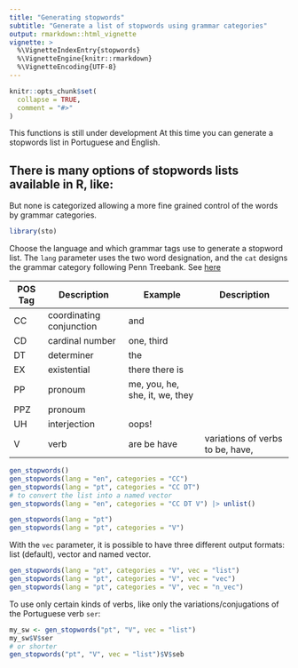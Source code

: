 ```yaml
---
title: "Generating stopwords"
subtitle: "Generate a list of stopwords using grammar categories"
output: rmarkdown::html_vignette
vignette: >
  %\VignetteIndexEntry{stopwords}
  %\VignetteEngine{knitr::rmarkdown}
  %\VignetteEncoding{UTF-8}
---
```


```r
knitr::opts_chunk$set(
  collapse = TRUE,
  comment = "#>"
)
```

This functions is still under development
At this time you can generate a stopwords list
in Portuguese and English.

There is many options of stopwords lists available in R, like: 
- 
But none is categorized allowing a more fine grained control of the words by grammar categories.

```r
library(sto)
```

Choose the language and which grammar tags use to generate a stopword list.
The 
`lang` parameter uses the two word designation, and the 
`cat` designs the grammar category following Penn Treebank. See [here](https://www.ling.upenn.edu/courses/Fall_2003/ling001/penn_treebank_pos.html)

| POS Tag |	Description |	Example | Description |
|-----|-----|-----|----|
| CC  |coordinating conjunction|and||
| CD  |cardinal number |	one, third ||
| DT  |determiner |	the ||
| EX  |existential | there 	there is ||
| PP  | pronoum | me, you, he, she, it, we, they ||
| PPZ | pronoum|||
| UH  | interjection | oops! ||
|  V  | verb | are be have |variations of verbs to be, have, |

```r
gen_stopwords()
gen_stopwords(lang = "en", categories = "CC")
gen_stopwords(lang = "pt", categories = "CC DT")
# to convert the list into a named vector
gen_stopwords(lang = "en", categories = "CC DT V") |> unlist()

gen_stopwords(lang = "pt")
gen_stopwords(lang = "pt", categories = "V")
```

With the `vec` parameter, it is possible to have three different output formats: 
list (default), vector and named vector.

```r
gen_stopwords(lang = "pt", categories = "V", vec = "list")
gen_stopwords(lang = "pt", categories = "V", vec = "vec")
gen_stopwords(lang = "pt", categories = "V", vec = "n_vec")
```



To use only certain kinds of verbs, like only the variations/conjugations of the Portuguese verb `ser`:
```r
my_sw <- gen_stopwords("pt", "V", vec = "list")
my_sw$V$ser
# or shorter
gen_stopwords("pt", "V", vec = "list")$V$seb
```



